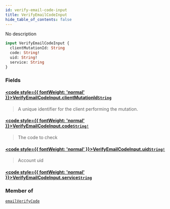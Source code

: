 ```yaml
---
id: verify-email-code-input
title: VerifyEmailCodeInput
hide_table_of_contents: false
---
```








No description

```graphql
input VerifyEmailCodeInput {
  clientMutationId: String
  code: String!
  uid: String!
  service: String
}
```


### Fields

#### [<code style={{ fontWeight: 'normal' }}>VerifyEmailCodeInput.<b>clientMutationId</b></code>](#)<Bullet />[`String`](/gql-api/scalars/string) <Badge class="secondary" text="scalar"/>
> A unique identifier for the client performing the mutation.
> 

#### [<code style={{ fontWeight: 'normal' }}>VerifyEmailCodeInput.<b>code</b></code>](#)<Bullet />[`String!`](/gql-api/scalars/string) <Badge class="secondary" text="non-null"/> <Badge class="secondary" text="scalar"/>
> The code to check
> 

#### [<code style={{ fontWeight: 'normal' }}>VerifyEmailCodeInput.<b>uid</b></code>](#)<Bullet />[`String!`](/gql-api/scalars/string) <Badge class="secondary" text="non-null"/> <Badge class="secondary" text="scalar"/>
> Account uid
> 

#### [<code style={{ fontWeight: 'normal' }}>VerifyEmailCodeInput.<b>service</b></code>](#)<Bullet />[`String`](/gql-api/scalars/string) <Badge class="secondary" text="scalar"/>
> 
> 



### Member of

[`emailVerifyCode`](/gql-api/mutations/email-verify-code)  <Badge class="secondary" text="mutation"/>



